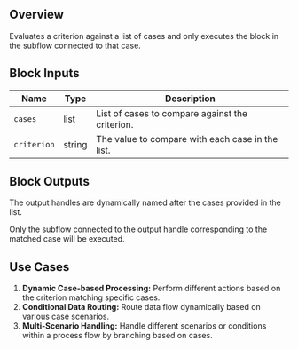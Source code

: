 ## Overview

Evaluates a criterion against a list of cases and only executes the block in the subflow connected to that case.

## Block Inputs

| Name        | Type   | Description                                      |
| ----------- | ------ | ------------------------------------------------ |
| `cases`     | list   | List of cases to compare against the criterion.  |
| `criterion` | string | The value to compare with each case in the list. |

## Block Outputs

The output handles are dynamically named after the cases provided in the list.

<Note>
  Only the subflow connected to the output handle corresponding to the matched
  case will be executed.
</Note>

## Use Cases

1. **Dynamic Case-based Processing:** Perform different actions based on the criterion matching specific cases.
2. **Conditional Data Routing:** Route data flow dynamically based on various case scenarios.
3. **Multi-Scenario Handling:** Handle different scenarios or conditions within a process flow by branching based on cases.
